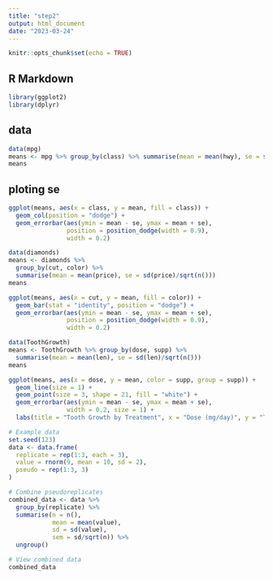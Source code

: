 ```yaml
---
title: "step2"
output: html_document
date: "2023-03-24"
---
```


```r
knitr::opts_chunk$set(echo = TRUE)
```

## R Markdown


```r
library(ggplot2)
library(dplyr)
```

## data



```r
data(mpg)
means <- mpg %>% group_by(class) %>% summarise(mean = mean(hwy), se = sd(hwy)/sqrt(n()))
means
```

## ploting se
```r
ggplot(means, aes(x = class, y = mean, fill = class)) +
  geom_col(position = "dodge") +
  geom_errorbar(aes(ymin = mean - se, ymax = mean + se), 
                position = position_dodge(width = 0.9), 
                width = 0.2)
```


################################################################################


```r
data(diamonds)
means <- diamonds %>%
  group_by(cut, color) %>% 
  summarise(mean = mean(price), se = sd(price)/sqrt(n()))
means
```



```r
ggplot(means, aes(x = cut, y = mean, fill = color)) +
  geom_bar(stat = "identity", position = "dodge") +
  geom_errorbar(aes(ymin = mean - se, ymax = mean + se), 
                position = position_dodge(width = 0.9), 
                width = 0.2)
```





################################################################################







```r
data(ToothGrowth)
means <- ToothGrowth %>% group_by(dose, supp) %>% 
  summarise(mean = mean(len), se = sd(len)/sqrt(n()))
means


```

```r
ggplot(means, aes(x = dose, y = mean, color = supp, group = supp)) +
  geom_line(size = 1) +
  geom_point(size = 3, shape = 21, fill = "white") +
  geom_errorbar(aes(ymin = mean - se, ymax = mean + se), 
                width = 0.2, size = 1) +
  labs(title = "Tooth Growth by Treatment", x = "Dose (mg/day)", y = "Tooth Length")

```


```r
# Example data
set.seed(123)
data <- data.frame(
  replicate = rep(1:3, each = 3),
  value = rnorm(9, mean = 10, sd = 2),
  pseudo = rep(1:3, 3)
)
```


```r
# Combine pseudoreplicates
combined_data <- data %>%
  group_by(replicate) %>%
  summarise(n = n(),
            mean = mean(value),
            sd = sd(value),
            sem = sd/sqrt(n)) %>%
  ungroup()

# View combined data
combined_data
```





